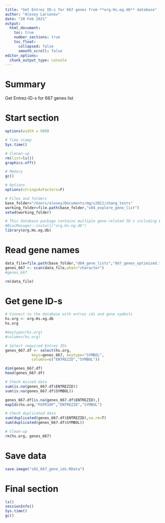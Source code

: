 ```yaml
---
title: "Get Entrez ID-s for 667 genes from **org.Hs.eg.db** database"
author: "Alexey Larionov"
date: "20 Feb 2021"
output:
  html_document:
    toc: true
    number_sections: true
    toc_float: 
      collapsed: false
      smooth_scroll: false
editor_options:
  chunk_output_type: console
---
```


# Summary

Get Entrez-ID-s for 667 genes list  

# Start section

<style>
pre {
  overflow-x: auto;
}
pre code {
  word-wrap: normal;
  white-space: pre;
}
</style>

```r
options(width = 999)
```

```r

# Time stamp
Sys.time()

# Clenan-up
rm(list=ls())
graphics.off()

# Memory
gc()

# Options
options(stringsAsFactors=F)

# Files and folders
base_folder="/Users/alexey/Documents/mg/s2021/zhang_tests"
working_folder=file.path(base_folder,"s04_explore_gene_list")
setwd(working_folder)

# This database package contains multiple gene-related ID-s including Entrez-ids and gene Symbols
#BiocManager::install("org.Hs.eg.db")
library(org.Hs.eg.db)

```

# Read gene names

```r

data_file=file.path(base_folder,"d04_gene_lists","667_genes_optimised.txt")
genes_667 <- scan(data_file,what="character")
#genes_667

rm(data_file)

```

# Get gene ID-s

```r

# Connect to the database with entrez ids and gene symbols
hs.org <- org.Hs.eg.db
hs.org

#keytypes(hs.org)
#columns(hs.org)

# Select required Entrez IDs
genes_667.df <- select(hs.org,
            keys=genes_667, keytype="SYMBOL",
            columns=c("ENTREZID","SYMBOL"))

dim(genes_667.df)
head(genes_667.df)

# Check missed data
sum(is.na(genes_667.df$ENTREZID))
sum(is.na(genes_667.df$SYMBOL))

genes_667.df[is.na(genes_667.df$ENTREZID),]
mapIds(hs.org,"FGFR1OP","ENTREZID","SYMBOL")

# Check duplicated data
sum(duplicated(genes_667.df$ENTREZID),na.rm=T)
sum(duplicated(genes_667.df$SYMBOL))

# Clean-up
rm(hs.org, genes_667)

```

# Save data

```r

save.image("s02_667_gene_ids.RData")

```

# Final section

```r

ls()
sessionInfo()
Sys.time()
gc()

```
